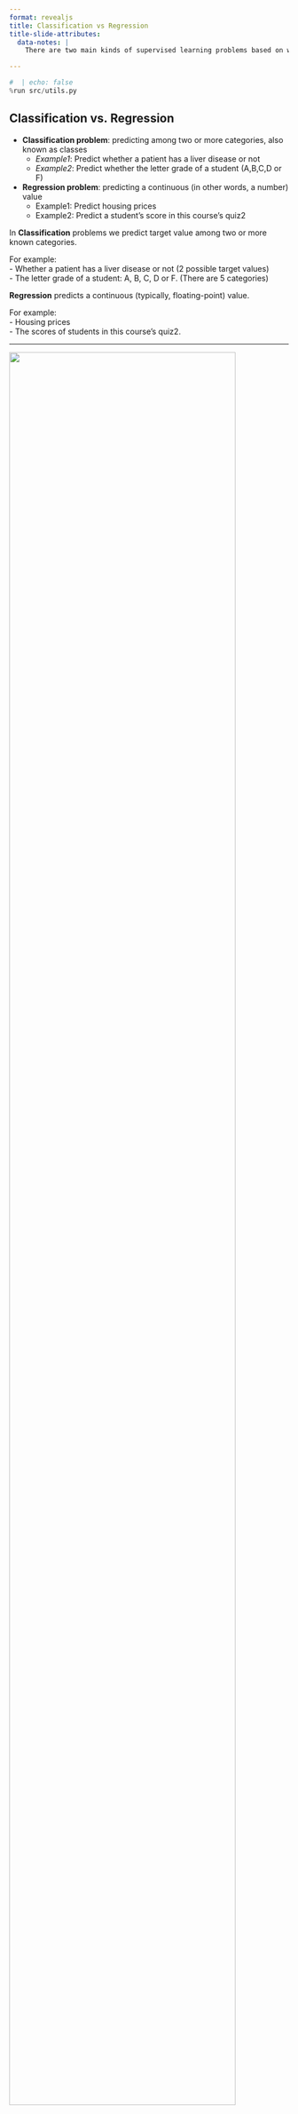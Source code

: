 ```yaml
---
format: revealjs
title: Classification vs Regression
title-slide-attributes:
  data-notes: |
    There are two main kinds of supervised learning problems based on what they are trying to predict; ***Classification*** and ***Regression***. 

---
```


```python
#  | echo: false
%run src/utils.py
```

## Classification vs. Regression

- **Classification problem**: predicting among two or more categories, also known as classes
    - *Example1*: Predict whether a patient has a liver disease or not
    - *Example2*: Predict whether the letter grade of a student (A,B,C,D or F)

- **Regression problem**: predicting a continuous (in other words, a number) value
    - Example1: Predict housing prices
    - Example2: Predict a student's score in this course's quiz2


:::{.notes}
 In **Classification** problems we predict target value among two or more known categories.

For example:<br>
- Whether a patient has a liver disease or not (2 possible target values)<br>
- The letter grade of a student: A, B, C, D or F. (There are 5 categories)<br>

**Regression** predicts a continuous (typically, floating-point) value.

For example:<br>
- Housing prices<br>
- The scores of students in this course's quiz2.<br>

:::

---

![](../../../static/module1/classification-vs-regression.png){fig-alt="classfication vs. regression" fig-align="center" width="90%"}


:::{.notes} 
Here are examples of classification and regression problems. 

As we said before in a classification problem the target has discrete categories. 
In this example, our target has only two possible values; A+ or not A+. Our goal is to predict if a student will get a value of A+ or not A+. 

In Regression problems, we are predicting each student’s grade, so the target here which is quiz2 contains the actual students' score.
:::

---

```python
classification_df = pd.read_csv("data/quiz2-grade-toy-classification.csv")
classification_df.head()
```


:::{.notes}
We have created two toy datasets for classification and regression and this is our toy dataset for classification. 

We can see in the first example, the target here is `quiz2` and contains only 2 possible values; A+ or not A+.
:::

---

```python
regression_df = pd.read_csv("data/quiz2-grade-toy-regression.csv")
regression_df.head()
```


:::{.notes} 
On the other hand, in the regression problem, the target column (`quiz2`) contains the actual scores so we have continuous values in our `quiz2` column. 
:::

# Let's apply what we learned!
